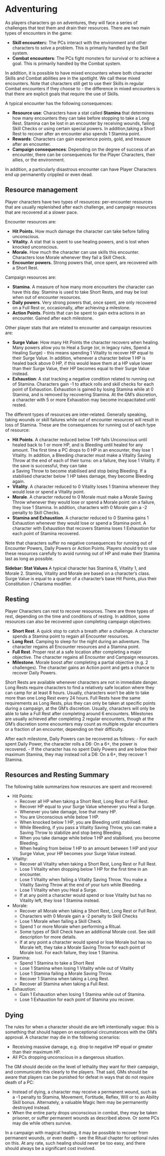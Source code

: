 # Adventuring

As players characters go on adventures, they will face a series of challenges 
that test them and drain their resources. 
There are two main types of encounters in the game:

- **Skill encounter**s:  The PCs interact with the environment and other 
  characters to solve a problem. This is primarily handled by the Skill system.
- **Combat encounters**: The PCs fight monsters for survival or to achieve a
  goal. This is primarily handled by the Combat system.

In addition, it is possible to have mixed encounters where both character 
Skills and Combat abilities are in the spotlight.
We call these mixed encounters. Note that characters still get to use their 
Skills in regular Combat encounters if they choose to - the difference 
in mixed encounters is that there are explicit goals that require the use of 
Skills.

A typical encounter has the following consequences:

- **Resource use**: Characters have a stat called **Stamina** that determines 
how many encounters they can take before stopping to take a Long Rest. Stamina 
can be lost in an encounter by receiving wounds, failing Skill Checks or using 
certain special powers. In addition,taking a Short Rest to recover after an 
encounter also spends 1 Stamina point.
- **Rewards**: Characters can gain experience points, gold, and treasure
 after an encounter.
- **Campaign consequences**: Depending on the degree of success of an encounter,
 there can be consequences for the Player Characters, their allies, or the
 environment.

In addition, a particularly disastrous encounter can have Player Characters
 end up permanently crippled or even dead.

## Resource management

Player characters have two types of resources: per-encounter resources that are
 usually replenished after each challenge, and campaign resources that are 
 recovered at a slower pace.

Encounter resources are:

- **Hit Points.** How much damage the character can take before
  falling unconscious.
- **Vitality.** A stat that is spent to use healing powers, and is lost
  when knocked unconscious.
- **Morale.** How much the character can use skills this encounter. Characters
  lose Morale whenever they fail a Skill Check.
- **Encounter powers.** Strong powers that, once spent, are recovered with a
  Short Rest.


Campaign resources are:

- **Stamina**. A measure of how many more encounters the character can have 
  this day. Stamina is used to take Short Rests, and may be lost when out of
  encounter resources.
- **Daily powers**. Very strong powers that, once spent, are only recovered on
  a Full Rest or, occasionally, after achieving a milestone.
- **Action Points**. Points that can be spent to gain extra actions in an 
  encounter. Gained after each milestone. 
  
Other player stats that are related to encounter and campaign resources are:

- **Surge Value**: How many Hit Points the character recovers  when healing.
  Many powers allow you to Heal a Surge (or, in legacy rules, Spend a Healing Surge) -
  this means spending
  1 Vitality to recover HP equal to their Surge Value. In addition,
  whenever a character below 1 HP is healed back above 0 HP, if this would leave
  them at a HP value lower than their Surge Value, their HP becomes equal
  to their Surge Value instead.
- **Exhaustion**: A stat tracking a negative condition related to running out
  of Stamina. Characters gain -1 to attack rolls and skill checks for each point
  of Exhaustion. Exhaustion is gained by losing Stamina while at 0 Stamina, 
  and is removed by recovering Stamina. At the GM's discretion, a character with 
  5 or more Exhaustion may become incapacitated until rested. 


The different types of resources are inter-related. Generally speaking,
taking wounds or skill failures while out of encounter resources will result in
loss of Stamina. These are the consequences for running out of each type of 
resource:

- **Hit Points**. A character reduced below 1 HP falls Unconscious until healed
  back to 1 or more HP, and is Bleeding until healed for any amount. The first
  time a PC drops  to 0 HP in an 
  encounter, they lose 1 Vitality. In addition, a Bleeding character must make
  a Vitality Saving Throw at the end of each of their turns: on a failure, 
  they lose 1 Vitality. If the save is successful, they can take  
  a Saving Throw to become stabilised and stop being Bleeding. If a
  stabilised character below 1 HP takes damage, they become Bleeding again.
- **Vitality**. A character reduced to 0 Vitality loses 1 Stamina whenever they
  would lose or spend a Vitality point.
- **Morale**. A character reduced to 0 Morale must make a Morale Saving Throw
  whenever they would lose or spend a Morale point: on a failure, they lose 1
  Stamina. In addition, characters with 0 Morale gain a -2 penalty to 
  Skill Checks.
- **Stamina and Exhaustion**. A character reduced to 0 Stamina gains 1 
  Exhaustion whenever they would lose or spend a Stamina point. A character
  with Exhaustion that recovers Stamina loses 1 Exhaustion for each point of
  Stamina recovered.

Note that characters suffer no negative consequences for running out of 
Encounter Powers, Daily Powers or Action Points. Players should try to use
these resources carefully to avoid running out of HP and make their Stamina
last as long as possible.

**Sidebar: Stat Values**
A typical character has Stamina 6, Vitality 1, and Morale 2.
Stamina, Vitality and Morale are based on a character’s class.
Surge Value is equal to a quarter of a character’s base Hit Points,
plus their Constitution / Charisma modifier.

## Resting

Player Characters can rest to recover resources. There are three types of rest, 
depending on the time and conditions of resting. In addition, some resources
can also be recovered upon completing campaign objectives:

- **Short Rest**. A quick stop to catch a breath after a challenge. 
  A character spends a Stamina point to regain all Encounter resources.
- **Long Rest**. Camping to sleep for the night during an adventure.
 The character regains all Encounter resources and a Stamina point. 
- **Full Rest**. Proper rest at a safe location after completing a major 
  objective. The character regains all Encounter and Campaign resources.
- **Milestone**. Morale boost after completing a partial objective 
  (e.g. 2 challenges). The character gains an Action point and gets a chance to
   recover Daily Powers.
   
Short Rests are available whenever characters are not in immediate danger. 
Long Rests require characters to find a relatively safe location where they 
can camp for at least 8 hours. Usually, characters won't be able to take more
than one Long Rest every 24 hours. Full Rests have the same requirements as 
Long Rests, plus they can only be taken at specific points during a campaign, 
at the GM's discretion. Usually, characters will only be able to take a Full 
Rest after completing around 6 encounters. Milestones are usually achieved
after completing 2 regular encounters, though at the GM's discretion some 
encounters may count as multiple regular encounters or a fraction of an 
encounter, depending on their difficulty.

After each milestone, Daily Powers can be recovered as follows:
- For each spent Daily Power, the character rolls a D6: On a 6+, the power is
  recovered.
- If the character has no spent Daily Powers and are below their maximum 
  Stamina, they may instead roll a D6: On a 6+, they recover 1 Stamina. 

## Resources and Resting Summary

The following table summarizes how resources are spent and recovered:

- Hit Points:
  - Recover all HP when taking a Short Rest, Long Rest or Full Rest.
  - Recover HP equal to your Surge Value whenever you Heal a Surge.
  - Whenever you take damage, lose that many HP.
  - You are Unconscious while below 1 HP.
  - When knocked below 1 HP, you are Bleeding until stabilised.
  - While Bleeding, if you pass a Vitality Saving Throw, you can make a Saving
    Throw to stabilize and stop being Bleeding.
  - When you take damage while below 1 HP and stabilised, you become Bleeding.
  - When healing from below 1 HP to an amount between 1 HP and your
    Surge Value, your HP becomes your Surge Value instead.
- Vitality: 
  - Recover all Vitality when taking a Short Rest, Long Rest or Full Rest.
  - Lose 1 Vitality when dropping below 1 HP for the first time in an encounter.
  - Lose 1 Vitality when failing a Vitality Saving Throw. You make a Vitality
    Saving Throw at the end of your turn while Bleeding.
  - Lose 1 Vitality when you Heal a Surge.
  - If at any point a character would spend or lose Vitality but has no Vitality
   left, they lose 1 Stamina instead. 
- Morale:
  - Recover all Morale when taking a Short Rest, Long Rest or Full Rest.
  - Characters with 0 Morale gain a -2 penalty to 
    Skill Checks
  - Lose 1 Morale when failing a Skill Check.  
  - Spend 1 or more Morale when performing a Ritual.
  - Some types of Skill Check have an additional Morale cost. 
    See skill description for more details.
  - If at any point a character would spend or lose Morale but has no Morale 
    left, they take a Morale Saving Throw for each point of Morale lost.
    For each failure, they lose 1 Stamina.
- Stamina:
  - Spend 1 Stamina to take a Short Rest
  - Lose 1 Stamina when losing 1 Vitality while out of Vitality
  - Lose 1 Stamina failing a Morale Saving Throw.
  - Recover 1 Stamina when taking a Long Rest.
  - Recover all Stamina when taking a Full Rest.
- Exhaustion:
  - Gain 1 Exhaustion when losing 1 Stamina while out of Stamina.
  - Lose 1 Exhaustion for each point of Stamina you recover.

## Dying

The rules for when a character should die are left intentionally vague: this 
is something that should happen on exceptional circumstances with the GM's 
approval. A character may die in the following scenarios:

- Receiving massive damage, e.g. drop to negative HP equal or greater than their
maximum HP.
- All PCs dropping unconscious in a dangerous situation.

The GM should decide on the level of lethality they want for their campaign, 
and communicate this clearly to the players. That said, GMs should be aware that
players can be punished for defeat in ways that do not require death of a PC:

- Instead of dying, a character may receive a permanent wound, such as a -1
  penalty to Stamina, Movement, Fortitude, Reflex, Will or to an Ability Skill 
  bonus. Alternately, a valuable Magic Item may be permanently destroyed
  instead.
- When the entire party drops unconscious in combat, they may be taken prisoner,
  or suffer permanent wounds as described above. Or some PCs may die 
  while others survive.
  
In a campaign with magical healing, it may be possible to recover from permanent
wounds, or even death - see the Ritual chapter for optional rules on this. At 
any rate, such healing should never be too easy, and there should always be a 
significant cost involved.

